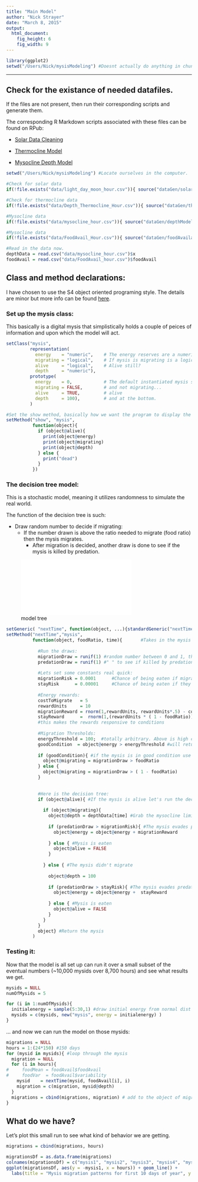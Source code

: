 ```yaml
---
title: "Main Model"
author: "Nick Strayer"
date: "March 8, 2015"
output:
  html_document:
    fig_height: 6
    fig_width: 9
---
```


```r
library(ggplot2)
setwd("/Users/Nick/mysisModeling") #Doesnt actually do anything in chunks.
```
---

## Check for the existance of needed datafiles. 

If the files are not present, then run their corresponding scripts and generate them. 

The corresponding R Markdown scripts associated with these files can be found on RPub: 

  - [Solar Data Cleaning](http://rpubs.com/nstrayer/64339)
  
  - [Thermocline Model](http://rpubs.com/nstrayer/thermoclineModel)

  - [Mysocline Depth Model](http://rpubs.com/nstrayer/64310)

```r
setwd("/Users/Nick/mysisModeling") #Locate ourselves in the computer. 

#Check for solar data
if(!file.exists("data/light_day_moon_hour.csv")){ source("dataGen/solarData.r") } 

#Check for thermocline data
if(!file.exists("data/Depth_Thermocline_Hour.csv")){ source("dataGen/thermoclineLevels.r") } 

#Mysocline data
if(!file.exists("data/mysocline_hour.csv")){ source("dataGen/depthModel.r") }

#Mysocline data
if(!file.exists("data/FoodAvail_Hour.csv")){ source("dataGen/foodAvailability.r") }

#Read in the data now. 
depthData = read.csv("data/mysocline_hour.csv")$x
foodAvail = read.csv("data/FoodAvail_hour.csv")$foodAvail
```

## Class and method declarations: 

I have chosen to use the S4 object oriented programing style. The details are minor but more info can be found [here](https://www.stat.auckland.ac.nz/~stat782/downloads/08-Objects.pdf). 

### Set up the mysis class: 

This basically is a digital mysis that simplistically holds a couple of peices of information and upon which the model will act. 

```r
setClass("mysis",
         representation(
           energy    = "numeric",    # The energy reserves are a numeric value
           migrating = "logical",    # If mysis is migrating is a logical value
           alive     = "logical",    # Alive still?
           depth     = "numeric"),   
         prototype(
           energy    = 0,            # The default instantiated mysis starts with zero energy...
           migrating = FALSE,        # and not migrating...
           alive     = TRUE,         # alive
           depth     = 100),         # and at the bottom.  
         )

#Set the show method, basically how we want the program to display the info about the mysis on calling. 
setMethod("show", "mysis", 
          function(object){
            if (object@alive){
              print(object@energy)
              print(object@migrating)
              print(object@depth)
            } else {
              print("dead")
            }
          })

```

### The decision tree model: 

This is a stochastic model, meaning it utilizes randomness to simulate the real world. 

The function of the decision tree is such: 

- Draw random number to decide if migrating: 
  - If the number drawn is above the ratio needed to migrate (food ratio) then the mysis migrates. 
    - After migration is decided, another draw is done to see if the mysis is killed by predation. 
 
 
![model tree](../figures/modelTree.pdf) 

```r
setGeneric( "nextTime", function(object, ...){standardGeneric("nextTime")})
setMethod("nextTime","mysis", 
          function(object, foodRatio, time){       #Takes in the mysis object and the ratio of food quality at a given time. 
            
            #Run the draws: 
            migrationDraw = runif(1) #random number between 0 and 1, this will be used for the migration decision
            predationDraw = runif(1) #" " to see if killed by predation
            
            #Lets set some constants real quick: 
            migrationRisk = 0.0001      #Chance of being eaten if migrating
            stayRisk      = 0.00001     #Chance of being eaten if they stay on the bottom
            
            #Energy rewards:
            costToMigrate   = 5
            rewardUnits     = 10
            migrationReward = rnorm(1,rewardUnits, rewardUnits*.5) - costToMigrate
            stayReward      =  rnorm(1,(rewardUnits * ( 1 - foodRatio)), rewardUnits*.5) 
            #this makes the rewards responsive to conditions
            
            #Migration Thresholds: 
            energyThreshold = 100;  #totally arbitrary. Above is high cond, below is low. 
            goodCondition  = object@energy > energyThreshold #will return true if high condition, false if low. 
            
            if (goodCondition){ #if the mysis is in good condition use standard migration chance, if bad use 1 - chance
              object@migrating = migrationDraw > foodRatio
            } else {
              object@migrating = migrationDraw > ( 1 - foodRatio)
            }
            
        
            #Here is the decision tree:
            if (object@alive){ #If the mysis is alive let's run the decision tree
  
              if (object@migrating){ 
                object@depth = depthData[time] #Grab the mysocline limit at this hour 
                
                if (predationDraw > migrationRisk){ #The mysis evades predation
                  object@energy = object@energy + migrationReward 
                
                } else { #Mysis is eaten
                  object@alive = FALSE
                }
                
              } else { #The mysis didn't migrate
                
                object@depth = 100
                
                if (predationDraw > stayRisk){ #The mysis evades predation
                  object@energy = object@energy +  stayReward
                  
                } else { #Mysis is eaten
                  object@alive = FALSE
                }
              }
            }
            object} #Return the mysis
          )

```


### Testing it: 

Now that the model is all set up can run it over a small subset of the eventual numbers (~10,000 mysids over 8,700 hours) and see what results we get. 

```r
mysids = NULL
numOfMysids = 5

for (i in 1:numOfMysids){
  initialenergy = sample(5:30,1) #draw initial energy from normal dist centered at 30 with stdev of 5. 
  mysids = c(mysids, new("mysis", energy = initialenergy) )
}
```

... and now we can run the model on those mysids: 

```r
migrations = NULL
hours = 1:(24*150) #150 days
for (mysid in mysids){ #loop through the mysis
  migration = NULL 
  for (i in hours){
#     foodMean = foodAvail$foodAvail
#     foodVar  = foodAvail$variability
    mysid    = nextTime(mysid, foodAvail[i], i)
    migration = c(migration, mysid@depth)
  }
  migrations = cbind(migrations, migration) # add to the object of migrations. 
} 
```

## What do we have?

Let's plot this small run to see what kind of behavior we are getting. 

```r
migrations = cbind(migrations, hours)

migrationsDf = as.data.frame(migrations)
colnames(migrationsDf) = c("mysis1", "mysis2", "mysis3", "mysis4", "mysis5","hours")
ggplot(migrationsDf, aes(y = -mysis1, x = hours)) + geom_line() + 
  labs(title = "Mysis migration patterns for first 10 days of year", y = "Depth below surface")
```
